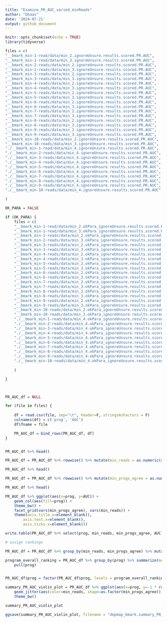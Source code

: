 ```yaml
---
title: "Examine_PR_AUC_varied_minReads"
author: "bhaas"
date: '2024-07-21'
output: github_document
---
```


```r
knitr::opts_chunk$set(echo = TRUE)
library(tidyverse)
```


```r

files = c(
"__bmark_min-1-read/data/min_2.ignoreUnsure.results.scored.PR.AUC",
"__bmark_min-1-read/data/min_3.ignoreUnsure.results.scored.PR.AUC",
"__bmark_min-2-reads/data/min_2.ignoreUnsure.results.scored.PR.AUC",
"__bmark_min-2-reads/data/min_3.ignoreUnsure.results.scored.PR.AUC",
"__bmark_min-3-reads/data/min_2.ignoreUnsure.results.scored.PR.AUC",
"__bmark_min-3-reads/data/min_3.ignoreUnsure.results.scored.PR.AUC",
"__bmark_min-4-reads/data/min_2.ignoreUnsure.results.scored.PR.AUC",
"__bmark_min-4-reads/data/min_3.ignoreUnsure.results.scored.PR.AUC",
"__bmark_min-5-reads/data/min_2.ignoreUnsure.results.scored.PR.AUC",
"__bmark_min-5-reads/data/min_3.ignoreUnsure.results.scored.PR.AUC",
"__bmark_min-6-reads/data/min_2.ignoreUnsure.results.scored.PR.AUC",
"__bmark_min-6-reads/data/min_3.ignoreUnsure.results.scored.PR.AUC",
"__bmark_min-7-reads/data/min_2.ignoreUnsure.results.scored.PR.AUC",
"__bmark_min-7-reads/data/min_3.ignoreUnsure.results.scored.PR.AUC",
"__bmark_min-8-reads/data/min_2.ignoreUnsure.results.scored.PR.AUC",
"__bmark_min-8-reads/data/min_3.ignoreUnsure.results.scored.PR.AUC",
"__bmark_min-9-reads/data/min_2.ignoreUnsure.results.scored.PR.AUC",
"__bmark_min-9-reads/data/min_3.ignoreUnsure.results.scored.PR.AUC",
"__bmark_min-10-reads/data/min_2.ignoreUnsure.results.scored.PR.AUC",
"__bmark_min-10-reads/data/min_3.ignoreUnsure.results.scored.PR.AUC",
"./__bmark_min-1-read/data/min_4.ignoreUnsure.results.scored.PR.AUC",
"./__bmark_min-2-reads/data/min_4.ignoreUnsure.results.scored.PR.AUC",
"./__bmark_min-3-reads/data/min_4.ignoreUnsure.results.scored.PR.AUC",
"./__bmark_min-4-reads/data/min_4.ignoreUnsure.results.scored.PR.AUC",
"./__bmark_min-5-reads/data/min_4.ignoreUnsure.results.scored.PR.AUC",
"./__bmark_min-6-reads/data/min_4.ignoreUnsure.results.scored.PR.AUC",
"./__bmark_min-7-reads/data/min_4.ignoreUnsure.results.scored.PR.AUC",
"./__bmark_min-8-reads/data/min_4.ignoreUnsure.results.scored.PR.AUC",
"./__bmark_min-9-reads/data/min_4.ignoreUnsure.results.scored.PR.AUC",
"./__bmark_min-10-reads/data/min_4.ignoreUnsure.results.scored.PR.AUC"

)

```


```r

OK_PARA = FALSE

if (OK_PARA) {
    files = c(
    "__bmark_min-1-read/data/min_2.okPara_ignoreUnsure.results.scored.PR.AUC",
    "__bmark_min-1-read/data/min_3.okPara_ignoreUnsure.results.scored.PR.AUC",
    "__bmark_min-2-reads/data/min_2.okPara_ignoreUnsure.results.scored.PR.AUC",
    "__bmark_min-2-reads/data/min_3.okPara_ignoreUnsure.results.scored.PR.AUC",
    "__bmark_min-3-reads/data/min_2.okPara_ignoreUnsure.results.scored.PR.AUC",
    "__bmark_min-3-reads/data/min_3.okPara_ignoreUnsure.results.scored.PR.AUC",
    "__bmark_min-4-reads/data/min_2.okPara_ignoreUnsure.results.scored.PR.AUC",
    "__bmark_min-4-reads/data/min_3.okPara_ignoreUnsure.results.scored.PR.AUC",
    "__bmark_min-5-reads/data/min_2.okPara_ignoreUnsure.results.scored.PR.AUC",
    "__bmark_min-5-reads/data/min_3.okPara_ignoreUnsure.results.scored.PR.AUC",
    "__bmark_min-6-reads/data/min_2.okPara_ignoreUnsure.results.scored.PR.AUC",
    "__bmark_min-6-reads/data/min_3.okPara_ignoreUnsure.results.scored.PR.AUC",
    "__bmark_min-7-reads/data/min_2.okPara_ignoreUnsure.results.scored.PR.AUC",
    "__bmark_min-7-reads/data/min_3.okPara_ignoreUnsure.results.scored.PR.AUC",
    "__bmark_min-8-reads/data/min_2.okPara_ignoreUnsure.results.scored.PR.AUC",
    "__bmark_min-8-reads/data/min_3.okPara_ignoreUnsure.results.scored.PR.AUC",
    "__bmark_min-9-reads/data/min_2.okPara_ignoreUnsure.results.scored.PR.AUC",
    "__bmark_min-9-reads/data/min_3.okPara_ignoreUnsure.results.scored.PR.AUC",
    "__bmark_min-10-reads/data/min_2.okPara_ignoreUnsure.results.scored.PR.AUC",
    "__bmark_min-10-reads/data/min_3.okPara_ignoreUnsure.results.scored.PR.AUC",
    "./__bmark_min-1-read/data/min_4.okPara_ignoreUnsure.results.scored.PR.AUC",
    "./__bmark_min-2-reads/data/min_4.okPara_ignoreUnsure.results.scored.PR.AUC",
    "./__bmark_min-3-reads/data/min_4.okPara_ignoreUnsure.results.scored.PR.AUC",
    "./__bmark_min-4-reads/data/min_4.okPara_ignoreUnsure.results.scored.PR.AUC",
    "./__bmark_min-5-reads/data/min_4.okPara_ignoreUnsure.results.scored.PR.AUC",
    "./__bmark_min-6-reads/data/min_4.okPara_ignoreUnsure.results.scored.PR.AUC",
    "./__bmark_min-7-reads/data/min_4.okPara_ignoreUnsure.results.scored.PR.AUC",
    "./__bmark_min-8-reads/data/min_4.okPara_ignoreUnsure.results.scored.PR.AUC",
    "./__bmark_min-9-reads/data/min_4.okPara_ignoreUnsure.results.scored.PR.AUC",
    "./__bmark_min-10-reads/data/min_4.okPara_ignoreUnsure.results.scored.PR.AUC"
    
    )

}




```



```r

PR_AUC_df = NULL

for (file in files) {
    
    df = read.csv(file, sep="\t", header=F, stringsAsFactors = F)
    colnames(df) = c('prog', 'AUC')
    df$fname = file

    PR_AUC_df = bind_rows(PR_AUC_df, df)
}


PR_AUC_df %>% head()
```

```r

PR_AUC_df = PR_AUC_df %>% rowwise() %>% mutate(min_reads = as.numeric(str_match(fname, "min-(\\d+)-read")[[2]]) )

PR_AUC_df %>% head()
```



```r

PR_AUC_df = PR_AUC_df %>% rowwise() %>% mutate(min_progs_agree = as.numeric(str_match(fname, "min_(\\d+)\\.")[[2]]) )

PR_AUC_df %>% head()
```


```r

PR_AUC_df %>% ggplot(aes(x=prog, y=AUC)) + 
    geom_col(aes(fill=prog)) +
    theme_bw() +
    facet_grid(vars(min_progs_agree), vars(min_reads)) +
    theme(axis.title.x=element_blank(),
        axis.text.x=element_blank(),
        axis.ticks.x=element_blank())


```


```r

write.table(PR_AUC_df %>% select(prog, min_reads, min_progs_agree, AUC), file="PR_AUC_summary.tsv", quote=F, sep="\t", row.names=F)


```




```r
# assign rankings

PR_AUC_df = PR_AUC_df %>% group_by(min_reads, min_progs_agree) %>% mutate(ranking = rank(-1*AUC, ties.method='average'))


```


```r

program_overall_ranking = PR_AUC_df %>% group_by(prog) %>% summarize(mean_ranking = mean(ranking)) %>% arrange(mean_ranking) %>%
    pull(prog)



```

```r

PR_AUC_df$prog = factor(PR_AUC_df$prog, levels = program_overall_ranking)

```


```r

summary_PR_AUC_violin_plot = PR_AUC_df %>% ggplot(aes(x=prog, y=-1 * ranking)) + geom_violin() +
    geom_jitter(aes(color=min_reads, shape=as.factor(min_progs_agree)), width=0.2, height=0.075) +
    theme_bw()

summary_PR_AUC_violin_plot

```


```r

ggsave(summary_PR_AUC_violin_plot, filename = "depmap_bmark.summary_PR_AUC_violin_plot.svg", width=7, height=3.5)

```





